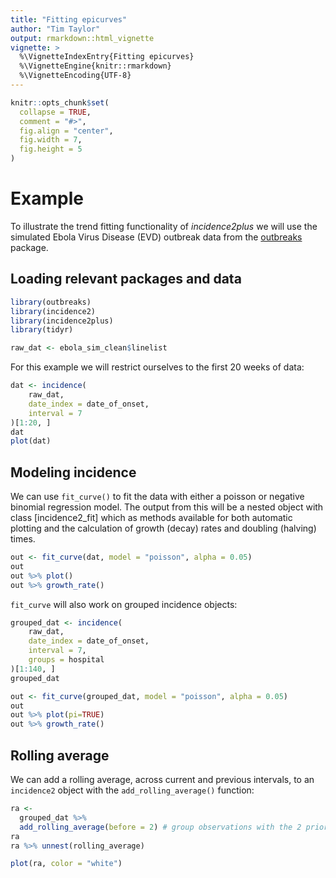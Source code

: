 ```yaml
---
title: "Fitting epicurves"
author: "Tim Taylor"
output: rmarkdown::html_vignette
vignette: >
  %\VignetteIndexEntry{Fitting epicurves}
  %\VignetteEngine{knitr::rmarkdown}
  %\VignetteEncoding{UTF-8}
---
```


```r
knitr::opts_chunk$set(
  collapse = TRUE,
  comment = "#>",
  fig.align = "center",
  fig.width = 7,
  fig.height = 5
)
```

# Example
To illustrate the trend fitting functionality of *incidence2plus* we will use
the simulated Ebola Virus Disease (EVD) outbreak data from the
[outbreaks](https://CRAN.R-project.org/package=outbreaks) package.

## Loading relevant packages and data
```r
library(outbreaks)
library(incidence2)
library(incidence2plus)
library(tidyr)

raw_dat <- ebola_sim_clean$linelist
```

For this example we will restrict ourselves to the first 20 weeks of data:

```r
dat <- incidence(
    raw_dat, 
    date_index = date_of_onset,
    interval = 7
)[1:20, ]
dat
plot(dat)
```

## Modeling incidence
We can use `fit_curve()` to fit the data with either a poisson or 
negative binomial regression model.  The output from this will be a nested
object with class [incidence2_fit] which as methods available for both 
automatic plotting and the calculation of growth (decay) rates and doubling
(halving) times.

```r
out <- fit_curve(dat, model = "poisson", alpha = 0.05)
out
out %>% plot()
out %>% growth_rate()
```

`fit_curve` will also work on grouped incidence objects:

```r
grouped_dat <- incidence(
    raw_dat, 
    date_index = date_of_onset,
    interval = 7,
    groups = hospital
)[1:140, ]
grouped_dat

out <- fit_curve(grouped_dat, model = "poisson", alpha = 0.05)
out
out %>% plot(pi=TRUE)
out %>% growth_rate()
```

## Rolling average
We can add a rolling average, across current and previous intervals, to
an `incidence2` object with the `add_rolling_average()` function:

```r
ra <- 
  grouped_dat %>% 
  add_rolling_average(before = 2) # group observations with the 2 prior
ra
ra %>% unnest(rolling_average)

plot(ra, color = "white")
```